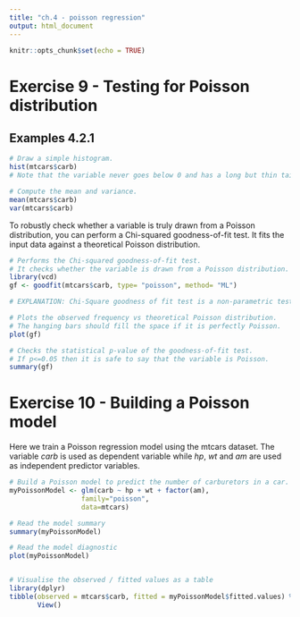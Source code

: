```yaml
---
title: "ch.4 - poisson regression"
output: html_document
---
```


```r
knitr::opts_chunk$set(echo = TRUE)
```

# Exercise 9 - Testing for Poisson distribution

## Examples 4.2.1

```r
# Draw a simple histogram.
hist(mtcars$carb)
# Note that the variable never goes below 0 and has a long but thin tail towards the positive side

# Compute the mean and variance.
mean(mtcars$carb)
var(mtcars$carb)
```

To robustly check whether a variable is truly drawn from a Poisson distribution, you can perform a Chi-squared goodness-of-fit test. It fits the input data against a theoretical Poisson distribution.

```r
# Performs the Chi-squared goodness-of-fit test.
# It checks whether the variable is drawn from a Poisson distribution.
library(vcd)
gf <- goodfit(mtcars$carb, type= "poisson", method= "ML")

# EXPLANATION: Chi-Square goodness of fit test is a non-parametric test that is used to find out how the observed value of a given phenomena is significantly different from the expected value. In Chi-Square goodness of fit test, the term goodness of fit is used to compare the observed sample distribution with the expected probability distribution. Chi-Square goodness of fit test determines how well a theoretical distribution (such as normal, binomial, or Poisson) fits the empirical distribution. In Chi-Square goodness of fit test, sample data is divided into intervals. Then the numbers of points that fall into the interval are compared with the expected numbers of points in each interval

# Plots the observed frequency vs theoretical Poisson distribution.
# The hanging bars should fill the space if it is perfectly Poisson.
plot(gf)

# Checks the statistical p-value of the goodness-of-fit test.
# If p<=0.05 then it is safe to say that the variable is Poisson.
summary(gf)
```


# Exercise 10 - Building a Poisson model

Here we train a Poisson regression model using the mtcars dataset.
The variable *carb* is used as dependent variable while *hp*, *wt* and *am* are used as independent predictor variables.


```r
# Build a Poisson model to predict the number of carburetors in a car.
myPoissonModel <- glm(carb ~ hp + wt + factor(am),
                  family="poisson",
                  data=mtcars)

# Read the model summary
summary(myPoissonModel)

# Read the model diagnostic
plot(myPoissonModel)


# Visualise the observed / fitted values as a table
library(dplyr)
tibble(observed = mtcars$carb, fitted = myPoissonModel$fitted.values) %>% 
       View()

```

```r

```


